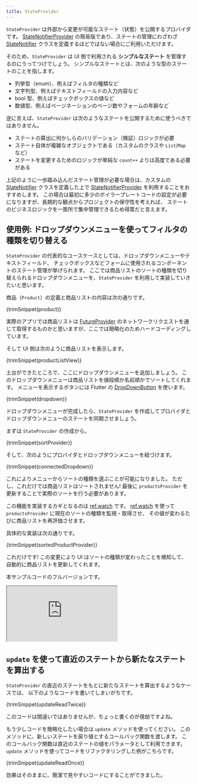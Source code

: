 ```yaml
---
title: StateProvider
---
```



`StateProvider` は外部から変更が可能なステート（状態）を公開するプロバイダです。
[StateNotifierProvider] の簡易版であり、ステートの管理にわざわざ [StateNotifier] クラスを定義するほどではない場合にご利用いただけます。

そのため、`StateProvider` は UI 側で利用される **シンプルなステート** を管理するのにうってつけでしょう。
シンプルなステートとは、次のような型のステートのことを指します。

- 列挙型（enum）、例えばフィルタの種類など
- 文字列型、例えばテキストフィールドの入力内容など
- bool 型、例えばチェックボックスの値など
- 数値型、例えばページネーションのページ数やフォームの年齢など

逆に言えば、`StateProvider` は次のようなステートを公開するために使うべきではありません。

- ステートの算出に何かしらのバリデーション（検証）ロジックが必要
- ステート自体が複雑なオブジェクトである（カスタムのクラスや `List`/`Map` など）
- ステートを変更するためのロジックが単純な `count++` よりは高度である必要がある

上記のように一歩踏み込んだステート管理が必要な場合は、カスタムの [StateNotifier]
クラスを定義した上で [StateNotifierProvider] を利用することをおすすめします。
この場合は最初に多少のボイラープレートコードの設定が必要になりますが、長期的な観点からプロジェクトの保守性を考えれば、
ステートのビジネスロジックを一箇所で集中管理できるため得策だと言えます。

## 使用例: ドロップダウンメニューを使ってフィルタの種類を切り替える

`StateProvider` の代表的なユースケースとしては、ドロップダウンメニューやテキストフィールド、
チェックボックスなどフォームに使用されるコンポーネントのステート管理が挙げられます。
ここでは商品リストのソートの種類を切り替えられるドロップダウンメニューを、`StateProvider` を利用して実装していきたいと思います。

商品（`Product`）の定義と商品リストの内容は次の通りです。

<CodeBlock>{trimSnippet(product)}</CodeBlock>

実際のアプリでは商品リストは [FutureProvider] のネットワークリクエストを通じて取得するものかと思いますが、ここでは簡略化のためハードコーディングしています。

そして UI 側は次のように商品リストを表示します。

<CodeBlock>{trimSnippet(productListView)}</CodeBlock>

土台ができたところで、ここにドロップダウンメニューを追加しましょう。
このドロップダウンメニューは商品リストを値段順か名前順かでソートしてくれます。
メニューを表示するボタンには Flutter の
[DropDownButton](https://api.flutter.dev/flutter/material/DropdownButton-class.html) を使います。

<CodeBlock>{trimSnippet(dropdown)}</CodeBlock>

ドロップダウンメニューが完成したら、`StateProvider`
を作成してプロバイダとドロップダウンメニューのステートを同期させましょう。

まずは `StateProvider` の作成から。

<CodeBlock>{trimSnippet(sortProvider)}</CodeBlock>

そして、次のようにプロバイダとドロップダウンメニューを紐づけます。

<CodeBlock>{trimSnippet(connectedDropdown)}</CodeBlock>

これによりメニューからソートの種類を選ぶことが可能になりました。
ただし、これだけでは商品リストはソートされません!
最後に `productsProvider` を更新することで実際のソートを行う必要があります。

この機能を実装するカギとなるのは [ref.watch] です。
[ref.watch] を使って `productsProvider` に現在のソートの種類を監視・取得させ、
その値が変わるたびに商品リストを再評価させます。

具体的な実装は次の通りです。

<CodeBlock>{trimSnippet(sortedProductProvider)}</CodeBlock>

これだけです!
この変更により UI はソートの種類が変わったことを検知して、自動的に商品リストを更新してくれます。

本サンプルコードのフルバージョンです。

<iframe
  src="https://dartpad.dev/embed-flutter.html?gh_owner=rrousselGit&gh_repo=riverpod&gh_path=website%2Fi18n%2Fja%2Fdocusaurus-plugin-content-docs%2Fcurrent%2Fproviders%2Fstate_provider"
  style={{ border: 0, width: "100%", aspectRatio: "2/1.5" }}
></iframe>

## `update` を使って直近のステートから新たなステートを算出する

`StateProvider` の直近のステートをもとに新たなステートを算出するようなケースでは、
以下のようなコードを書いてしまいがちです。

<CodeBlock>{trimSnippet(updateReadTwice)}</CodeBlock>

このコードは間違いではありませんが、ちょっと書くのが億劫ですよね。

もう少しコードを簡略化したい場合は `update` メソッドを使ってください。
このメソッドに、新しいステートを戻り値とするコールバック関数を渡します。
このコールバック関数は直近のステートの値をパラメータとして利用できます。
`update` メソッドを使ってコードをリファクタリングした例がこちらです。

<CodeBlock>{trimSnippet(updateReadOnce)}</CodeBlock>

効果はそのままに、簡潔で見やすいコードにすることができました。

[ref.watch]: ../concepts/reading#refwatch-を使ってプロバイダを監視する
[ref.read]: ../concepts/reading#refread-を使ってプロバイダのステートを取得する
[statenotifierprovider]: ./state_notifier_provider
[futureprovider]: ./future_provider
[statenotifier]: https://pub.dev/documentation/state_notifier/latest/state_notifier/StateNotifier-class.html
[provider]: ./provider
[asyncvalue]: https://pub.dev/documentation/riverpod/latest/riverpod/AsyncValue-class.html
[future]: https://api.dart.dev/dart-async/Future-class.html
[family]: ../concepts/modifiers/family
